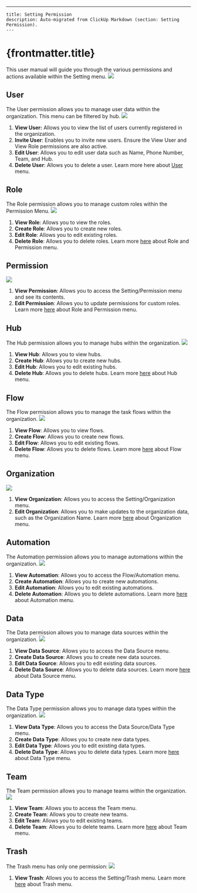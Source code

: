 ---
    title: Setting Permission
    description: Auto-migrated from ClickUp Markdown (section: Setting Permission).
    ---

# {frontmatter.title}

This user manual will guide you through the various permissions and actions available within the Setting menu.
![](https://t3837933.p.clickup-attachments.com/t3837933/736b49f5-4b37-494b-8ec5-c19aedf6e5b3/image.png)
## User
The User permission allows you to manage user data within the organization. This menu can be filtered by hub.
![](https://t3837933.p.clickup-attachments.com/t3837933/3ea5beb6-9a50-41f6-a162-1596daa1c738/image.png)
1. **View User:** Allows you to view the list of users currently registered in the organization.
2. **Invite User**: Enables you to invite new users. Ensure the View User and View Role permissions are also active.
3. **Edit User**: Allows you to edit user data such as Name, Phone Number, Team, and Hub.
4. **Delete User**: Allows you to delete a user.
Learn more here about [User](https://doc.clickup.com/3837933/p/h/3n3zd-81962/aa00834626ae24f/3n3zd-172362) menu.
## Role
The Role permission allows you to manage custom roles within the Permission Menu.
![](https://t3837933.p.clickup-attachments.com/t3837933/f3049006-f42b-417e-a586-f5c805d8d471/image.png)
1. **View Role**: Allows you to view the roles.
2. **Create Role**: Allows you to create new roles.
3. **Edit Role**: Allows you to edit existing roles.
4. **Delete Role**: Allows you to delete roles.
Learn more [here](https://doc.clickup.com/3837933/p/h/3n3zd-81962/aa00834626ae24f/3n3zd-172382) about Role and Permission menu.
## Permission
![](https://t3837933.p.clickup-attachments.com/t3837933/a579f654-d630-49e8-bfbc-b427b5e8f81f/image.png)

1. **View Permission**: Allows you to access the Setting/Permission menu and see its contents.
2. **Edit Permission**: Allows you to update permissions for custom roles.
Learn more [here](https://doc.clickup.com/3837933/p/h/3n3zd-81962/aa00834626ae24f/3n3zd-172382) about Role and Permission menu.
## Hub
The Hub permission allows you to manage hubs within the organization.
![](https://t3837933.p.clickup-attachments.com/t3837933/53d71b59-887a-4532-abc0-361054e31fae/image.png)
1. **View Hub**: Allows you to view hubs.
2. **Create Hub**: Allows you to create new hubs.
3. **Edit Hub**: Allows you to edit existing hubs.
4. **Delete Hub**: Allows you to delete hubs.
Learn more [here](https://doc.clickup.com/3837933/p/h/3n3zd-81962/aa00834626ae24f/3n3zd-181216) about Hub menu.
## Flow
The Flow permission allows you to manage the task flows within the organization.
![](https://t3837933.p.clickup-attachments.com/t3837933/675079aa-6936-4836-a20f-1425486ef634/image.png)
1. **View Flow**: Allows you to view flows.
2. **Create Flow**: Allows you to create new flows.
3. **Edit Flow**: Allows you to edit existing flows.
4. **Delete Flow**: Allows you to delete flows.
Learn more [here](https://doc.clickup.com/3837933/p/h/3n3zd-81962/aa00834626ae24f/3n3zd-82042) about Flow menu.
## Organization
![](https://t3837933.p.clickup-attachments.com/t3837933/c2beafb6-8d23-43e0-9799-4709732a5e63/image.png)
1. **View Organization**: Allows you to access the Setting/Organization menu.
2. **Edit Organization**: Allows you to make updates to the organization data, such as the Organization Name.
Learn more [here](https://doc.clickup.com/3837933/p/h/3n3zd-81962/aa00834626ae24f/3n3zd-172482) about Organization menu.
## Automation
The Automation permission allows you to manage automations within the organization.
![](https://t3837933.p.clickup-attachments.com/t3837933/65c171ed-f8f9-42af-8f3e-d9cc6527875f/image.png)
1. **View Automation**: Allows you to access the Flow/Automation menu.
2. **Create Automation**: Allows you to create new automations.
3. **Edit Automation**: Allows you to edit existing automations.
4. **Delete Automation**: Allows you to delete automations.
Learn more [here](https://doc.clickup.com/3837933/p/h/3n3zd-81962/aa00834626ae24f/3n3zd-83002) about Automation menu.
## Data
The Data permission allows you to manage data sources within the organization.
![](https://t3837933.p.clickup-attachments.com/t3837933/6241495b-c083-4501-92e7-5d9055fd89fe/image.png)
1. **View Data Source**: Allows you to access the Data Source menu.
2. **Create Data Source**: Allows you to create new data sources.
3. **Edit Data Source**: Allows you to edit existing data sources.
4. **Delete Data Source**: Allows you to delete data sources.
Learn more [here](https://doc.clickup.com/3837933/p/h/3n3zd-81962/aa00834626ae24f/3n3zd-95902) about Data Source menu.
## Data Type
The Data Type permission allows you to manage data types within the organization.
![](https://t3837933.p.clickup-attachments.com/t3837933/a17f02c0-5f77-4238-8539-2cfd7a63f068/image.png)
1. **View Data Type**: Allows you to access the Data Source/Data Type menu.
2. **Create Data Type**: Allows you to create new data types.
3. **Edit Data Type**: Allows you to edit existing data types.
4. **Delete Data Type**: Allows you to delete data types.
Learn more [here](https://doc.clickup.com/3837933/p/h/3n3zd-81962/aa00834626ae24f/3n3zd-95902) about Data Type menu.
## Team
The Team permission allows you to manage teams within the organization.
![](https://t3837933.p.clickup-attachments.com/t3837933/a8747926-6bb9-473c-8221-adb6ea4a8432/image.png)
1. **View Team**: Allows you to access the Team menu.
2. **Create Team**: Allows you to create new teams.
3. **Edit Team**: Allows you to edit existing teams.
4. **Delete Team**: Allows you to delete teams.
Learn more [here](https://doc.clickup.com/3837933/p/h/3n3zd-81962/aa00834626ae24f/3n3zd-172122) about Team menu.
## Trash
The Trash menu has only one permission:
![](https://t3837933.p.clickup-attachments.com/t3837933/6fac0570-9f04-4549-8400-34f7674b4574/image.png)
1. **View Trash**: Allows you to access the Setting/Trash menu.
Learn more [here](https://doc.clickup.com/3837933/p/h/3n3zd-81962/aa00834626ae24f/3n3zd-172122) about Trash menu.
